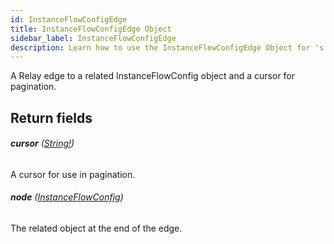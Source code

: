 ```yaml
---
id: InstanceFlowConfigEdge
title: InstanceFlowConfigEdge Object
sidebar_label: InstanceFlowConfigEdge
description: Learn how to use the InstanceFlowConfigEdge Object for 's API.
---
```


A Relay edge to a related InstanceFlowConfig object and a cursor for pagination.

## Return fields

###### <b>cursor</b> ([String!](api/schema/scalar/String.mdx))

A cursor for use in pagination.

###### <b>node</b> ([InstanceFlowConfig](api/schema/object/InstanceFlowConfig.mdx))

The related object at the end of the edge.
